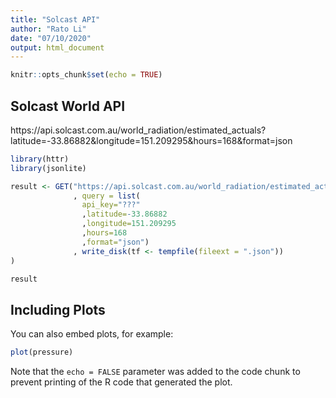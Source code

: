 ```yaml
---
title: "Solcast API"
author: "Rato Li"
date: "07/10/2020"
output: html_document
---
```


```r
knitr::opts_chunk$set(echo = TRUE)
```

## Solcast World API

https://api.solcast.com.au/world_radiation/estimated_actuals?latitude=-33.86882&longitude=151.209295&hours=168&format=json
```r
library(httr)
library(jsonlite)

result <- GET("https://api.solcast.com.au/world_radiation/estimated_actuals"
              , query = list(
                api_key="???"
                ,latitude=-33.86882
                ,longitude=151.209295
                ,hours=168
                ,format="json")
              , write_disk(tf <- tempfile(fileext = ".json"))
)

result
```

## Including Plots

You can also embed plots, for example:

```r
plot(pressure)
```

Note that the `echo = FALSE` parameter was added to the code chunk to prevent printing of the R code that generated the plot.
